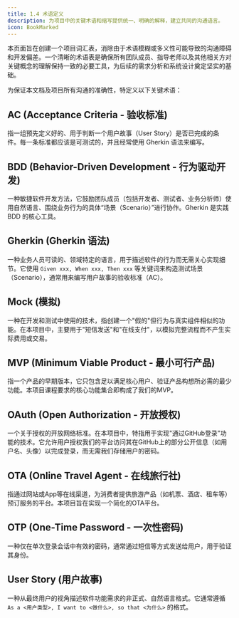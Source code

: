 ```yaml
---
title: 1.4 术语定义
description: 为项目中的关键术语和缩写提供统一、明确的解释，建立共同的沟通语言。
icon: BookMarked
---
```


<Callout title="页面内容" type="info">
  本页面旨在创建一个项目词汇表，消除由于术语模糊或多义性可能导致的沟通障碍和开发偏差。一个清晰的术语表是确保所有团队成员、指导老师以及其他相关方对关键概念的理解保持一致的必要工具，为后续的需求分析和系统设计奠定坚实的基础。
</Callout>

为保证本文档及项目所有沟通的准确性，特定义以下关键术语：

## AC (Acceptance Criteria - 验收标准)

指一组预先定义好的、用于判断一个用户故事（User Story）是否已完成的条件。每一条标准都应该是可测试的，并且经常使用 Gherkin 语法来编写。

## BDD (Behavior-Driven Development - 行为驱动开发) 

一种敏捷软件开发方法，它鼓励团队成员（包括开发者、测试者、业务分析师）使用自然语言、围绕业务行为的具体“场景（Scenario）”进行协作。Gherkin 是实践 BDD 的核心工具。

## Gherkin (Gherkin 语法) 

一种业务人员可读的、领域特定的语言，用于描述软件的行为而无需关心实现细节。它使用 `Given xxx, When xxx, Then xxx` 等关键词来构造测试场景（Scenario），通常用来编写用户故事的验收标准（AC）。

## Mock (模拟)

一种在开发和测试中使用的技术，指创建一个"假的"但行为与真实组件相似的功能。在本项目中，主要用于"短信发送"和"在线支付"，以模拟完整流程而不产生实际费用或交易。

## MVP (Minimum Viable Product - 最小可行产品)

指一个产品的早期版本，它只包含足以满足核心用户、验证产品构想所必需的最少功能。本项目课程要求的核心功能集合即构成了我们的MVP。

## OAuth (Open Authorization - 开放授权)

一个关于授权的开放网络标准。在本项目中，特指用于实现"通过GitHub登录"功能的技术。它允许用户授权我们的平台访问其在GitHub上的部分公开信息（如用户名、头像）以完成登录，而无需我们存储用户的密码。

## OTA (Online Travel Agent - 在线旅行社)

指通过网站或App等在线渠道，为消费者提供旅游产品（如机票、酒店、租车等）预订服务的平台。本项目旨在实现一个简化的OTA平台。

## OTP (One-Time Password - 一次性密码)

一种仅在单次登录会话中有效的密码，通常通过短信等方式发送给用户，用于验证其身份。

## User Story (用户故事)

一种从最终用户的视角描述软件功能需求的非正式、自然语言格式。它通常遵循 `As a <用户类型>, I want to <做什么>, so that <为什么>` 的格式。